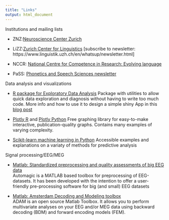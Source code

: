 ```yaml
---
title: "Links"
output: html_document
---
```


Institutions and mailing lists

- ZNZ:[Neuroscience Center Zurich](https://www.neuroscience.uzh.ch/en/news.html) 

- LiZZ:[Zurich Center for Linguistics](https://www.linguistik.uzh.ch/en.html) [subscribe to newsletter: https://www.linguistik.uzh.ch/en/whatsup/newsletter.html]

- NCCR: [National Centre for Competence in Research: Evolving language](https://evolvinglanguage.ch/news/)

- PaSS: [Phonetics and Speech Sciences newsletter](https://lists.ifi.uzh.ch/listinfo/phonetics_news)

 
Data analysis and visualizations 

-  [R package for Exploratory Data Analysis](https://github.com/rolkra/explore) Package with utilities to allow quick data exploration and diagnosis without having to write too much code. More info and how to use it to design a simple shiny App in this [blog post](https://www.r-bloggers.com/2022/09/explore-simplified-exploratory-data-analysis-eda-in-r/) 

- [Plotly R](https://plotly.com/r/) and [Plotly Python](https://plotly.com/python/) 
 Free graphing library for easy-to-make interactive, publication-quality graphs. Contains many examples of varying complexity.  

- [Scikit-learn machine learning in Python](https://scikit-learn.org/stable/index.html)
  Accessible examples and explanations on a variaty of methods for predictive analysis
  
 
 Signal processing/EEG/MEG 

- [Matlab: Standardized preprocessing and quality assessments of big EEG data](https://github.com/methlabUZH/automagic)\
    Automagic is a MATLAB based toolbox for preprocessing of EEG-datasets. It has been developed with the intention to offer a user-friendly pre-processing software for big (and small) EEG datasets
    
- [Matlab: Amsterdam Decoding and Modeling toolbox](https://github.com/fahrenfort/ADAM)\
  ADAM is an open source Matlab Toolbox. It allows you to perform multivariate analyses on your EEG and/or MEG data using backward decoding (BDM) and forward encoding models (FEM).
